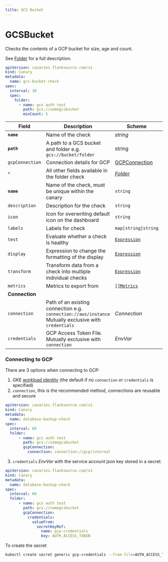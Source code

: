 ```yaml
---
title: GCS Bucket
---
```


# <Icon name="gcs" /> GCSBucket

Checks the contents of a GCP bucket for size, age and count.

See [Folder](folder) for a full description.

```yaml title="gcs-folder-check.yaml"
apiVersion: canaries.flanksource.com/v1
kind: Canary
metadata:
  name: gcs-bucket-check
spec:
  interval: 30
  spec:
    folder:
      - name: gcs auth test
        path: gcs://somegcsbucket
        minCount: 5
```

| Field | Description | Scheme | Required |
| ----- | ----------- | ------ | -------- |
| **`name`** | Name of the check                                            | *string*              | Yes      |
| **`path`** | A path to a GCS bucket and folder e.g. `gcs://bucket/folder` | string                | Yes      |
| `gcpConnection` | Connection details for GCP | [GCPConnection](#gcp-connection) |  |
| `*`        | All other fields available in the folder check               | [*Folder*](folder) |          |
| **`name`**    | Name of the check, must be unique within the canary         | `string`                                     | Yes      |
| `description` | Description for the check                                   | `string`                                     |          |
| `icon`        | Icon for overwriting default icon on the dashboard          | `string`                                     |          |
| `labels`      | Labels for check                                            | `map[string]string`                          |          |
| `test`        | Evaluate whether a check is healthy                         | [`Expression`](../concepts/health-evaluation)  |          |
| `display`     | Expression to change the formatting of the display          | [`Expression`](../concepts/display-formatting) |          |
| `transform`   | Transform data from a check into multiple individual checks | [`Expression`](../concepts/transforms)          |          |
| `metrics`     | Metrics to export from                                      | [`[]Metrics`](../concepts/metrics-exporter)    |          |
| **Connection** |  |  | |
| `connection` | Path of an existing connection e.g. `connection://aws/instance` <br />Mutually exclusive with `credentials`  <br /> <Commercial /> | <CommonLink to="connection" >*Connection*</CommonLink> | |
| `credentials` | GCP Access Token File. Mutually exclusive with `connection` | <CommonLink to="authentication" anchor="envvar">*EnvVar*</CommonLink> | Yes |

### Connecting to GCP

There are 3 options when connecting to GCP:

1. GKE [workload identity](https://cloud.google.com/kubernetes-engine/docs/how-to/workload-identity) (the default if no `connection` or `credentials` is specified)
2. `connection`, this is the recommended method, connections are reusable and secure

```yaml title="aws-connection.yaml"
apiVersion: canaries.flanksource.com/v1
kind: Canary
metadata:
  name: database-backup-check
spec:
  interval: 60
  folder:
      - name: gcs auth test
        path: gcs://somegcsbucket
        gcpConnection:
          connection: connection://gcp/internal
```

3. `credentials` <CommonLink to="authentication" anchor="envvar">*EnvVar*</CommonLink> with the service account json key stored in a secret.

```yaml title="aws.yaml"
apiVersion: canaries.flanksource.com/v1
kind: Canary
metadata:
  name: database-backup-check
spec:
  interval: 60
  folder:
      - name: gcs auth test
        path: gcs://somegcsbucket
        gcpConnection:
          credentials:
            valueFrom:
              secretKeyRef:
                name: gcp-credentials
                key: AUTH_ACCESS_TOKEN

```
To create the secret
```bash
kubectl create secret generic gcp-credentials --from-file=AUTH_ACCESS_TOKEN=path/to/your/SA_Key.json
```